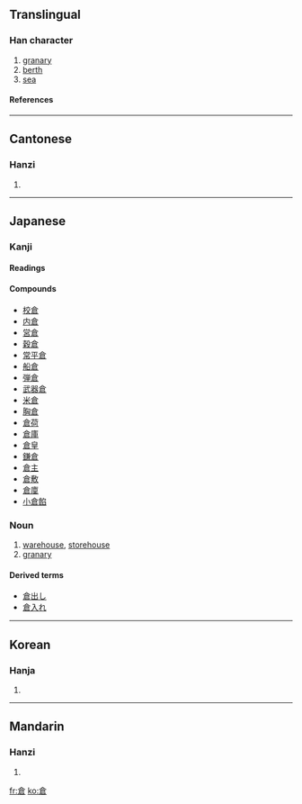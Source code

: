 {{see|仓}}

==Translingual==
===Han character===
{{Han char|rn=9|rad=人|as=08|sn=10|four=8060<sub>7</sub>|canj=人戈日口 (OIAR)}}
# [[granary]]
# [[berth]]
# [[sea]]
====References====
{{Han ref|kx=0107.140|dkj=00756|dj=0227.220|hdz=10169.150|uh=5009|ud=20489|bh=ADDC|bd=44508}}
----
==Cantonese==
===Hanzi===
{{yue-hanzi|jyut=|y=chong1}}
# {{defn|Cantonese}}
----
==Japanese==
===Kanji===
{{ja-kanji|grade=4|rs=人08}}
====Readings====
{{ja-readings|on=[[そう]] ([[sō]])|kun=[[くら]] ([[kura]])}}
====Compounds====
* [[校倉]]
* [[内倉]]
* [[営倉]]
* [[穀倉]]
* [[常平倉]]
* [[船倉]]
* [[弾倉]]
* [[武器倉]]
* [[米倉]]
* [[胸倉]]
* [[倉荷]]
* [[倉庫]]
* [[倉皇]]
* [[鎌倉]]
* [[倉主]]
* [[倉敷]]
* [[倉廩]]
* [[小倉餡]]
===Noun===

{{ja-noun|k|hira=くら|rom=kura}}
# [[warehouse]], [[storehouse]]
# [[granary]]

====Derived terms====
* [[倉出し]]
* [[倉入れ]]

----
==Korean==
===Hanja===
{{ko-hanja|hangeul=창|rv=chang|mr=ch'ang}}
# {{defn|Korean}}
----
==Mandarin==
===Hanzi===
{{cmn-hanzi|sim=仓|pin=[[cāng]] (cang1), [[gě]] (ge3)|wg=ts'ang<sup>1</sup>, ko<sup>3</sup>}}
# {{defn|Mandarin}}

[[fr:倉]]
[[ko:倉]]